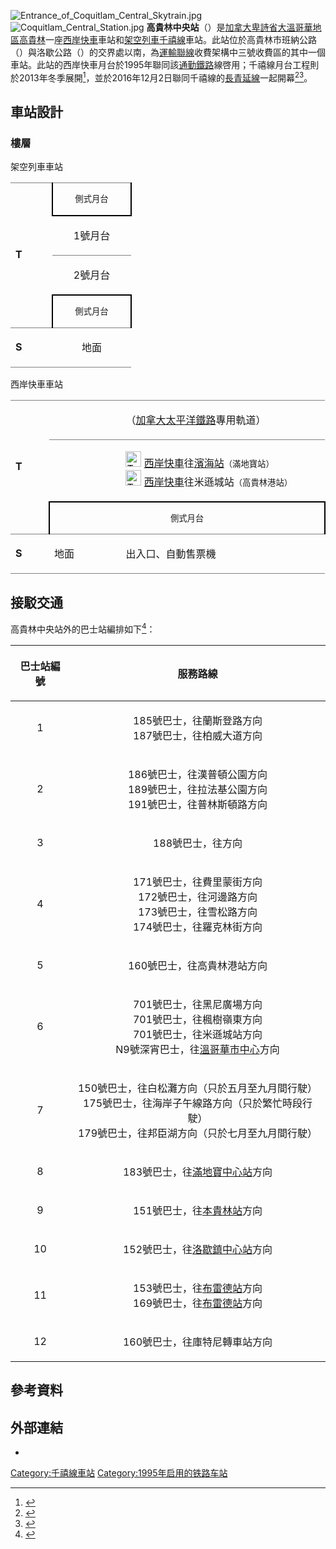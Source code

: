 {{Infobox Station 
| Title         = 高貴林中央站
| EngTitle      = {{lang|en|Coquitlam Central Station}}
| ImageName     = Coquitlam Central station (SkyTrain).jpg
| caption       = 架空列車月台
| linecolour    = #77278B
| linecolour2   = #FFD520
| Code          = 
| Operator      = [[運輸聯線|運輸聯線]]
| Line          = [[西岸快車|西岸快車]]<br>[[溫哥華架空列車|溫哥華架空列車]][[千禧線|千禧線]]
| Place         = [[加拿大|加拿大]][[卑詩省|卑詩省]][[高貴林|高貴林]]
| StartDate     = 西岸快車：1995年<br>千禧線：2016年12月2日
| RouteType     = Metro
| MTSystem      = 溫哥華架空列車
| MTType        = 高架車站
| MTPlatformType= [[側式月台|側式月台]]
| MTPlatformNum = 2
| yearly ridership = 
}}
[[File:Entrance_of_Coquitlam_Central_Skytrain.jpg|thumb]]
[[File:Coquitlam_Central_Station.jpg|thumb]]
'''高貴林中央站'''（{{lang-en|Coquitlam Central Station}}）是[[加拿大|加拿大]][[卑詩省|卑詩省]][[大溫哥華地區|大溫哥華地區]][[高貴林|高貴林]]一座[[西岸快車|西岸快車]]車站和[[溫哥華架空列車|架空列車]][[千禧線|千禧線]]車站。此站位於高貴林市班納公路（{{lang|en|Barnet Highway}}）與洛歇公路（{{lang|en|Lougheed Highway}}）的交界處以南，為[[運輸聯線|運輸聯線]]收費架構中三號收費區的其中一個車站。此站的西岸快車月台於1995年聯同該[[通勤鐵路|通勤鐵路]]線啓用；千禧線月台工程則於2013年冬季展開<ref>{{cite web|url=http://www.evergreenline.gov.bc.ca/documents/CommunityUpdates/130327_CommunityUpdate5.pdf|title=Community Update No. 5 - Looking ahead: Evergreen Line construction activities|date=2013-06|publisher=British Columbia Ministry of Transportation|accessdate=2013-06-14|archive-url=https://web.archive.org/web/20130605160313/http://www.evergreenline.gov.bc.ca/documents/CommunityUpdates/130327_CommunityUpdate5.pdf|archive-date=2013-06-05|dead-url=yes}}</ref>，並於2016年12月2日聯同千禧線的[[長青延線|長青延線]]一起開幕<ref name="open-date">{{cite news|last1=Brown|first1=Scott|title=TransLink will open Evergreen Line on Dec. 2|date=2016-11-07|accessdate=2016-11-07|work=Vancouver Sun|url=http://vancouversun.com/news/local-news/translink-will-open-evergreen-line-on-dec-2|archive-date=2016-11-07|archive-url=https://web.archive.org/web/20161107222150/http://vancouversun.com/news/local-news/translink-will-open-evergreen-line-on-dec-2|dead-url=yes}}</ref><ref>{{Cite news|url=http://bc.ctvnews.ca/tri-cities-rejoice-the-long-awaited-evergreen-line-opens-1.3186748|title=Tri-Cities rejoice: The long-awaited Evergreen Line opens|publisher=CTV Vancouver|date=2016-12-02|accessdate=2016-12-02|archive-date=2016-12-03|archive-url=https://web.archive.org/web/20161203153512/http://bc.ctvnews.ca/tri-cities-rejoice-the-long-awaited-evergreen-line-opens-1.3186748|dead-url=no}}</ref>。

==車站設計==
===樓層===
;架空列車車站
{|cellspacing=0 cellpadding=3
|-
|style="border-top:solid 1px gray;border-bottom:solid 1px gray;" width=50 valign=top rowspan=4|'''T'''
|style="border-top:solid 1px gray;border-right:solid 2px black;border-left:solid 2px black;border-bottom:solid 2px black;font-size:smaller;" colspan=2 align=center|側式月台
|-
|style="border-bottom:solid 1px gray;" width=110 valign=top|1號月台
|style="border-bottom:solid 1px gray;" width=350 valign=top|{{arrow|L}} [[File:Translinkmillennium.svg|25px]] [[千禧線|千禧線]][[長青延線|長青延線]]往[[溫哥華社區學院－克拉克站|溫哥華社區學院－克拉克站]]<small>（[[內灣中心站|內灣中心站]]）</small>
|-
|2號月台
|[[File:Translinkmillennium.svg|25px]] [[千禧線|千禧線]][[長青延線|長青延線]]往[[拉法基湖－道格拉斯站|拉法基湖－道格拉斯站]]<small>（[[林肯站|林肯站]]）</small> {{arrow|R}}
|-
|style="border-top:solid 2px black;border-right:solid 2px black;border-left:solid 2px black;border-bottom:solid 1px gray;font-size:smaller;" colspan=2 align=center|側式月台
|-
|style="border-bottom:solid 1px gray;" valign=top|'''S'''
|style="border-bottom:solid 1px gray;" valign=top|地面
|style="border-bottom:solid 1px gray;" valign=top|出入口、自動售票機、驗票閘門
|}

;西岸快車車站
{|cellspacing=0 cellpadding=3
|-
|style="border-top:solid 1px gray;border-bottom:solid 1px gray;" width=50 valign=top rowspan=3|'''T'''
|style="border-top:solid 1px gray;border-bottom:solid 1px gray;" width=110 valign=top|
|style="border-top:solid 1px gray;border-bottom:solid 1px gray;" width=350 valign=top|{{arrow|L}}（[[加拿大太平洋鐵路|加拿大太平洋鐵路]]專用軌道）{{arrow|R}}
|-
|
|{{arrow|L}} [[File:Translinkwce.svg|25px]] [[西岸快車|西岸快車]]往[[濱海站_(溫哥華)|濱海站]]<small>（滿地寶站）</small><br>[[File:Translinkwce.svg|25px]] [[西岸快車|西岸快車]]往米遜城站<small>（高貴林港站）</small> {{arrow|R}}
|-
|style="border-top:solid 2px black;border-right:solid 2px black;border-left:solid 2px black;border-bottom:solid 1px gray;font-size:smaller;" colspan=2 align=center|側式月台
|-
|style="border-bottom:solid 1px gray;" valign=top|'''S'''
|style="border-bottom:solid 1px gray;" valign=top|地面
|style="border-bottom:solid 1px gray;" valign=top|出入口、自動售票機
|}

==接駁交通==
高貴林中央站外的巴士站編排如下<ref>{{cite web|url=http://www.translink.ca/en/Schedules-and-Maps/SkyTrain/Millennium-Line-Stations/Coquitlam-Central.aspx|title=Coquitlam Central Station|publisher=運輸聯線|accessdate=2016-12-08|archive-url=https://web.archive.org/web/20161208042642/http://www.translink.ca/en/Schedules-and-Maps/SkyTrain/Millennium-Line-Stations/Coquitlam-Central.aspx|archive-date=2016-12-08|dead-url=yes}}</ref>：

{|class="wikitable"
!巴士站編號
!服務路線
|-
| align="center" | 1
| align="center" | 185號巴士，往蘭斯登路方向<br>187號巴士，往柏威大道方向
|-
| align="center" | 2
| align="center" | 186號巴士，往漢普頓公園方向<br>189號巴士，往拉法基公園方向<br>191號巴士，往普林斯頓路方向
|-
| align="center" | 3
| align="center" | 188號巴士，往{{tsl|en|Port Coquitlam Station|高貴林港站}}方向
|-
| align="center" | 4
| align="center" | 171號巴士，往費里蒙街方向<br>172號巴士，往河邊路方向<br>173號巴士，往雪松路方向<br>174號巴士，往羅克林街方向
|-
| align="center" | 5
| align="center" | 160號巴士，往高貴林港站方向
|-
| align="center" | 6
| align="center" | 701號巴士，往黑尼廣場方向<br>701號巴士，往楓樹嶺東方向<br>701號巴士，往米遜城站方向<br>N9號深宵巴士，往[[溫哥華市中心|溫哥華市中心]]方向
|-
| align="center" | 7
| align="center" | 150號巴士，往白松灘方向（只於五月至九月間行駛）<br>175號巴士，往海岸子午線路方向（只於繁忙時段行駛）<br>179號巴士，往邦臣湖方向（只於七月至九月間行駛）
|-
| align="center" | 8
| align="center" | 183號巴士，往[[滿地寶中心站|滿地寶中心站]]方向
|-
| align="center" | 9
| align="center" | 151號巴士，往[[本貴林站|本貴林站]]方向
|-
| align="center" | 10
| align="center" | 152號巴士，往[[洛歇鎮中心站|洛歇鎮中心站]]方向
|-
| align="center" | 11
| align="center" | 153號巴士，往[[布雷德站|布雷德站]]方向<br>169號巴士，往[[布雷德站|布雷德站]]方向
|-
| align="center" | 12
| align="center" | 160號巴士，往庫特尼轉車站方向
|}

==參考資料==
{{Reflist}}

==外部連結==
*{{commonscat-inline|Coquitlam Central Station}}

{{溫哥華架空列車車站}}

[[Category:千禧線車站|Category:千禧線車站]]
[[Category:1995年启用的铁路车站|Category:1995年启用的铁路车站]]
